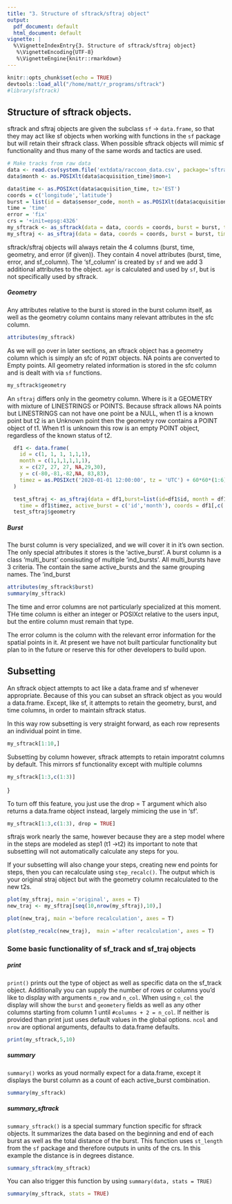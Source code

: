 ```yaml
---
title: "3. Structure of sftrack/sftraj object"
output:
  pdf_document: default
  html_document: default
vignette: |
  %\VignetteIndexEntry{3. Structure of sftrack/sftraj object}
   %\VignetteEncoding{UTF-8}
   %\VignetteEngine{knitr::rmarkdown}
---
```

```r
knitr::opts_chunk$set(echo = TRUE)
devtools::load_all("/home/matt/r_programs/sftrack")
#library(sftrack)

```
## Structure of sftrack objects.
sftrack and sftraj objects are given the subclass `sf` -> `data.frame`, so that they may act like sf objects when working with functions in the `sf` package but will retain their sftrack class. When possible sftrack objects will mimic sf functionality and thus many of the same words and tactics are used.

```r
# Make tracks from raw data
data <- read.csv(system.file('extdata/raccoon_data.csv', package='sftrack'))
data$month <- as.POSIXlt(data$acquisition_time)$mon+1

data$time <- as.POSIXct(data$acquisition_time, tz='EST')
coords = c('longitude','latitude')
burst = list(id = data$sensor_code, month = as.POSIXlt(data$acquisition_time)$mon+1)
time = 'time'
error = 'fix'
crs = '+init=epsg:4326'
my_sftrack <- as_sftrack(data = data, coords = coords, burst = burst, time = time, error = error, crs = crs)
my_sftraj <- as_sftraj(data = data, coords = coords, burst = burst, time = time, error = error, crs = crs)

```

sftrack/sftraj objects will always retain the 4 columns (burst, time, geometry, and error (if given)). They contain 4 novel attributes (burst, time, error, and sf_column). The 'sf_column' is created by `sf` and we add 3 additional attributes to the object. `agr` is calculated and used by `sf`, but is not specifically used by sftrack.

##### Geometry
Any attributes relative to the burst is stored in the burst column itself, as well as the geometry column contains many relevant attributes in the sfc column.
```r
attributes(my_sftrack)
```

As we will go over in later sections, an sftrack object has a geometry column which is simply an sfc of `POINT` objects. NA points are converted to Empty points. All geometry related information is stored in the sfc column and is dealt with via `sf` functions. 
```r
my_sftrack$geometry
```

An `sftraj` differs only in the geometry column. Where is it a GEOMETRY with mixture of LINESTRINGS or POINTS. Because sftrack allows NA points but LINESTRINGS can not have one point be a NULL, when t1 is a known point but t2 is an Unknown point then the geometry row contains a POINT object of t1. When t1 is unknown this row is an empty POINT object, regardless of the known status of t2.


```r
  df1 <- data.frame(
    id = c(1, 1, 1, 1,1,1),
    month = c(1,1,1,1,1,1),
    x = c(27, 27, 27, NA,29,30),
    y = c(-80,-81,-82,NA, 83,83),
    timez = as.POSIXct('2020-01-01 12:00:00', tz = 'UTC') + 60*60*(1:6)
  )

  test_sftraj <- as_sftraj(data = df1,burst=list(id=df1$id, month = df1$month),
    time = df1$timez, active_burst = c('id','month'), coords = df1[,c('x','y')])
  test_sftraj$geometry
```

##### Burst
The burst column is very specialized, and we will cover it in it's own section. The only special attributes it stores is the 'active_burst'. A burst column is a class 'multi_burst' consisuting of multiple 'ind_bursts'. All multi_bursts have 3 criteria. The contain the same active_bursts and the same grouping names. The 'ind_burst

```r
attributes(my_sftrack$burst)
summary(my_sftrack)
```

The time and error columns are not particularly specialized at this moment. THe time column is either an integer or POSIXct relative to the users input, but the entire column must remain that type.

The error column is the column with the relevant error information for the spatial points in it. At present we have not built particular functionality but plan to in the future or reserve this for other developers to build upon.


## Subsetting
An sftrack object attempts to act like a data.frame and sf whenever appropriate. Because of this you can subset an sftrack object as you would a data.frame. Except, like sf, it attempts to retain the geometry, burst, and time columns, in order to maintain sftrack status.

In this way row subsetting is very straight forward, as each row represents an individual point in time.

```r

my_sftrack[1:10,]
```

Subsetting by column however, sftrack attempts to retain imporatnt columns by default. This mirrors sf functionality except with multiple columns

```r

my_sftrack[1:3,c(1:3)]
```
}

To turn off this feature, you just use the drop = T argument which also returns a data.frame object instead, largely mimicing the use in 'sf'.

```r
my_sftrack[1:3,c(1:3), drop = TRUE]
```

sftrajs work nearly the same, however because they are a step model where in the steps are modeled as step1 (t1 ->t2) its important to note that subsetting will not automatically calculate any steps for you.

If your subsetting will also change your steps, creating new end points for steps, then you can recalculate using `step_recalc()`. The output which is your original straj object but with the geometry column recalculated to the new t2s. 

```r
plot(my_sftraj, main ='original', axes = T)
new_traj <- my_sftraj[seq(10,nrow(my_sftraj),10),]

plot(new_traj, main ='before recalculation', axes = T)

plot(step_recalc(new_traj),  main ='after recalculation', axes = T)
```
### Some basic functionality of sf_track and sf_traj objects
##### print  
`print()` prints out the type of object as well as specific data on the sf_track object. Additionally you can supply the number of rows or columns you'd like to display with arguments `n_row` and `n_col`. When using `n_col` the display will show the `burst` and `geometery` fields as well as any other columns starting from column 1 until `#columns + 2 = n_col`. If neither is provided than print just uses default values in the global options. `ncol` and `nrow` are optional arguments, defaults to data.frame defaults.

```r

print(my_sftrack,5,10)
```

##### summary  
`summary()` works as youd normally expect for a data.frame, except it displays the burst column as a count of each active_burst combination.  
```r
summary(my_sftrack)
```

##### summary_sftrack  
`summary_sftrack()` is a special summary function specific for sftrack objects. It summarizes the data based on the beginning and end of each burst as well as the total distance of the burst. This function uses `st_length` from the `sf` package and therefore outputs in units of the crs. In this example the distance is in degrees distance.
```r
summary_sftrack(my_sftrack)

```

You can also trigger this function by using `summary(data, stats = TRUE)`

```r
summary(my_sftrack, stats = TRUE)
```



